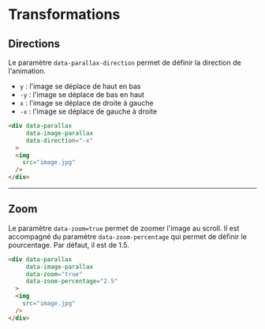 # Transformations


## Directions

Le paramètre `data-parallax-direction` permet de définir la direction de l'animation.
- `y` : l'image se déplace de haut en bas
- `-y` : l'image se déplace de bas en haut
- `x` : l'image se déplace de droite à gauche
- `-x` : l'image se déplace de gauche à droite


```html
<div data-parallax 
     data-image-parallax 
     data-direction="-x"
  >
  <img 
    src="image.jpg" 
  />
</div>
```

<NxParallaxAnimation 
  src="https://picsum.photos/1200/800"
  imageFull
  data-parallax
  data-image-parallax
  data-direction="-x"
/>

--- 

## Zoom
Le paramètre `data-zoom=true` permet de zoomer l'image au scroll. 
Il est accompagné du paramètre `data-zoom-percentage` qui permet de définir le pourcentage. Par défaut, il est de 1.5.

```html
<div data-parallax 
     data-image-parallax
     data-zoom="true"
     data-zoom-percentage="2.5" 
  >
  <img 
    src="image.jpg" 
  />
</div>
```

<NxParallaxAnimation 
  src="https://picsum.photos/900/900"
  imageFull
  data-parallax
  data-parallax-direction="y"
  data-scrub={true}
  data-zoom={true}
/>
